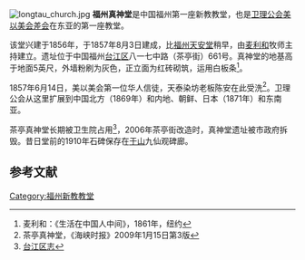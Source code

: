 [[File:Iongtau_church.jpg|thumb]]
'''福州真神堂'''是中国福州第一座新教教堂，也是[[卫理公会|卫理公会]][[美以美会差会|美以美会差会]]在东亚的第一座教堂。

该堂兴建于1856年，于1857年8月3日建成，比[[福州天安堂|福州天安堂]]稍早，由[[麦利和|麦利和]]牧师主持建立。遗址位于中国福州[[台江区|台江区]]八一七中路（茶亭街）661号。真神堂的地基高于地面5英尺，外墙粉刷为灰色，正立面为红砖砌筑，运用白板条<ref>麦利和：《生活在中国人中间》，1861年，纽约</ref>。

1857年6月14日，美以美会第一位华人信徒，天泰染坊老板陈安在此受洗<ref>茶亭真神堂，《海峡时报》2009年1月15日第3版</ref>。卫理公会从这里扩展到中国北方（1869年）和内地、朝鲜、日本（1871年）和东南亚。

茶亭真神堂长期被卫生院占用<ref>[http://www.fjsq.gov.cn/ShowText.asp?ToBook=3177&index=185& 台江区志]{{Dead link|date=2019年12月 |bot=InternetArchiveBot |fix-attempted=yes }}</ref>，2006年茶亭街改造时，真神堂遗址被市政府拆毁。昔日堂前的1910年石碑保存在[[于山|于山]]九仙观碑廊。

==参考文献==
<div class="references-small">
<references />
</div>

[[Category:福州新教教堂|Category:福州新教教堂]]
{{福州教堂}}